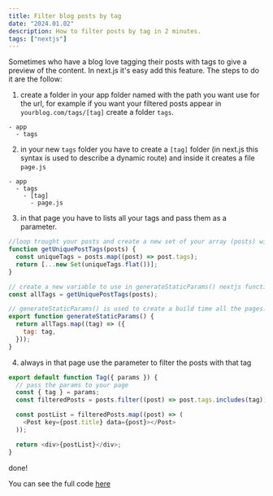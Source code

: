 ```yaml
---
title: Filter blog posts by tag
date: "2024.01.02"
description: How to filter posts by tag in 2 minutes.
tags: ["nextjs"]
---
```


Sometimes who have a blog love tagging their posts with tags to give a preview of the content.
In next.js it's easy add this feature.
The steps to do it are the follow:

1. create a folder in your app folder named with the path you want use for the url, for example if you want your filtered posts appear in `yourblog.com/tags/[tag]` create a folder `tags`.

```
- app
  - tags
```

2. in your new `tags` folder you have to create a `[tag]` folder (in next.js this syntax is used to describe a dynamic route) and inside it creates a file `page.js`

```
- app
  - tags
    - [tag]
      - page.js
```

3. in that page you have to lists all your tags and pass them as a parameter.

```javascript
//loop trought your posts and create a new set of your array (posts) with all tags and without duplicates.
function getUniquePostTags(posts) {
  const uniqueTags = posts.map((post) => post.tags);
  return [...new Set(uniqueTags.flat())];
}

// create a new variable to use in generateStaticParams() nextjs function.
const allTags = getUniquePostTags(posts);

// generateStaticParams() is used to create a build time all the pages.
export function generateStaticParams() {
  return allTags.map((tag) => ({
    tag: tag,
  }));
}
```

4. always in that page use the parameter to filter the posts with that tag

```javascript
export default function Tag({ params }) {
  // pass the params to your page
  const { tag } = params;
  const filteredPosts = posts.filter((post) => post.tags.includes(tag)); // loop through your posts array and show only the posts with tag passed as parameter

  const postList = filteredPosts.map((post) => (
    <Post key={post.title} data={post}></Post>
  ));

  return <div>{postList}</div>;
}
```

done!

You can see the full code [here](https://github.com/devbewill/site2024/blob/main/src/app/tags/%5Btag%5D/page.js)
